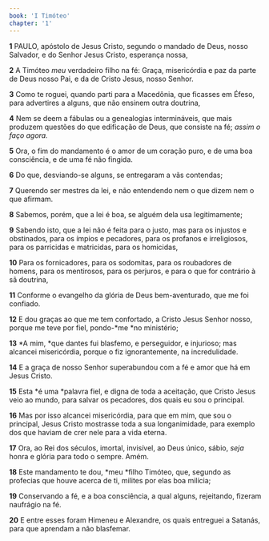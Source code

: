 ```yaml
---
book: 'I Timóteo'
chapter: '1'
---
```


**1** PAULO, apóstolo de Jesus Cristo, segundo o mandado de Deus, nosso Salvador, e do Senhor Jesus Cristo, esperança nossa,

**2** A Timóteo _meu_ verdadeiro filho na fé: Graça, misericórdia e paz da parte de Deus nosso Pai, e da de Cristo Jesus, nosso Senhor.

**3** Como te roguei, quando parti para a Macedônia, que ficasses em Éfeso, para advertires a alguns, que não ensinem outra doutrina,

**4** Nem se deem a fábulas ou a genealogias intermináveis, que mais produzem questões do que edificação de Deus, que consiste na fé; _assim o faço agora._

**5** Ora, o fim do mandamento é o amor de um coração puro, e de uma boa consciência, e de uma fé não fingida.

**6** Do que, desviando-se alguns, se entregaram a vãs contendas;

**7** Querendo ser mestres da lei, e não entendendo nem o que dizem nem o que afirmam.

**8** Sabemos, porém, que a lei é boa, se alguém dela usa legitimamente;

**9** Sabendo isto, que a lei não é feita para o justo, mas para os injustos e obstinados, para os ímpios e pecadores, para os profanos e irreligiosos, para os parricidas e matricidas, para os homicidas,

**10** Para os fornicadores, para os sodomitas, para os roubadores de homens, para os mentirosos, para os perjuros, e para o que for contrário à sã doutrina,

**11** Conforme o evangelho da glória de Deus bem-aventurado, que me foi confiado.

**12** E dou graças ao que me tem confortado, a Cristo Jesus Senhor nosso, porque me teve por fiel, pondo-*me *no ministério;

**13** *A mim, *que dantes fui blasfemo, e perseguidor, e injurioso; mas alcancei misericórdia, porque o fiz ignorantemente, na incredulidade.

**14** E a graça de nosso Senhor superabundou com a fé e amor que há em Jesus Cristo.

**15** Esta *é uma *palavra fiel, e digna de toda a aceitação, que Cristo Jesus veio ao mundo, para salvar os pecadores, dos quais eu sou o principal.

**16** Mas por isso alcancei misericórdia, para que em mim, que sou o principal, Jesus Cristo mostrasse toda a sua longanimidade, para exemplo dos que haviam de crer nele para a vida eterna.

**17** Ora, ao Rei dos séculos, imortal, invisível, ao Deus único, sábio, _seja_ honra e glória para todo o sempre. Amém.

**18** Este mandamento te dou, *meu *filho Timóteo, que, segundo as profecias que houve acerca de ti, milites por elas boa milícia;

**19** Conservando a fé, e a boa consciência, a qual alguns, rejeitando, fizeram naufrágio na fé.

**20** E entre esses foram Himeneu e Alexandre, os quais entreguei a Satanás, para que aprendam a não blasfemar.
